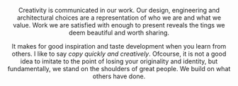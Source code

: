 
<Header
  backlink='/writing'
  backlinktext='Writing'
  title='Inspired by'
  date='April 2025'
  link='https://jude.vercel.app/writing/inspired-by'
/>

Creativity is communicated in our work. Our design, engineering and architectural choices are a representation of who we are and what we value.
Work we are satisfied with enough to present reveals the tings we deem beautiful and worth sharing.

<Quote
  quote="Learning from the best is the best way to learn."
  by="Julie Zhuo"
  from="On Taste, Part 3"
/>

It makes for good inspiration and taste development when you learn from others. I like to say _copy quickly and creatively_. Ofcourse, it is not a good idea
to imitate to the point of losing your originality and identity, but fundamentally, we stand on the shoulders of great people. We build on what others have done.

